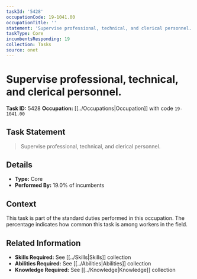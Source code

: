 ```yaml
---
taskId: '5428'
occupationCode: 19-1041.00
occupationTitle: ''
statement: 'Supervise professional, technical, and clerical personnel.'
taskType: Core
incumbentsResponding: 19
collection: Tasks
source: onet
---
```

# Supervise professional, technical, and clerical personnel.

**Task ID:** 5428
**Occupation:** [[../Occupations|Occupation]] with code `19-1041.00`

## Task Statement

> Supervise professional, technical, and clerical personnel.

## Details

- **Type:** Core
- **Performed By:** 19.0% of incumbents

## Context

This task is part of the standard duties performed in this occupation. The percentage indicates how common this task is among workers in the field.

## Related Information

- **Skills Required:** See [[../Skills|Skills]] collection
- **Abilities Required:** See [[../Abilities|Abilities]] collection
- **Knowledge Required:** See [[../Knowledge|Knowledge]] collection
